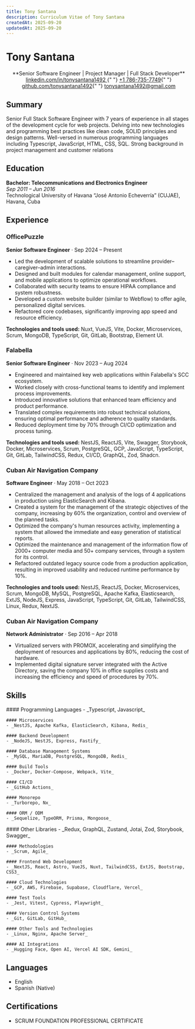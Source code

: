 ```yaml
---
title: Tony Santana
description: Curriculum Vitae of Tony Santana
createdAt: 2025-09-20
updatedAt: 2025-09-20
---
```


<h1 className="text-center pt-2">Tony Santana</h1>

<center>
  **Senior Software Engineer | Project Manager | Full Stack Developer**
</center>

<center>
  <a href="https://linkedin.com/in/tonysantana1492">
    linkedin.com/in/tonysantana1492
  </a>{" "}
  <a href="tel:+17867357749">+1 786-735-7749</a>{" "}
  <a href="https://github.com/tonysantana1492">github.com/tonysantana1492</a>{" "}
  <a href="mailto:tonysantana1492@gmail.com">tonysantana1492@gmail.com</a>
</center>

## Summary

<div className="summary-section">
  Senior Full Stack Software Engineer with 7 years of experience in all stages
  of the development cycle for web projects. Delving into new technologies and
  programming best practices like clean code, SOLID principles and design
  patterns. Well-versed in numerous programming languages including Typescript,
  JavaScript, HTML, CSS, SQL. Strong background in project management and
  customer relations
</div>

## Education

**Bachelor: Telecommunications and Electronics Engineer**  
_Sep 2011 – Jun 2016_  
Technological University of Havana “José Antonio Echeverría” (CUJAE), Havana, Cuba

## Experience

### OfficePuzzle

**Senior Software Engineer** · Sep 2024 – Present

- Led the development of scalable solutions to streamline provider–caregiver–admin interactions.
- Designed and built modules for calendar management, online support, and mobile applications to optimize operational workflows.
- Collaborated with security teams to ensure HIPAA compliance and system robustness.
- Developed a custom website builder (similar to Webflow) to offer agile, personalized digital services.
- Refactored core codebases, significantly improving app speed and resource efficiency.

**Technologies and tools used:** Nuxt, VueJS, Vite, Docker, Microservices, Scrum, MongoDB, TypeScript, Git, GitLab, Bootstrap, Element UI.

### Falabella

**Senior Software Engineer** · Nov 2023 – Aug 2024

- Engineered and maintained key web applications within Falabella's SCC ecosystem.
- Worked closely with cross-functional teams to identify and implement process improvements.
- Introduced innovative solutions that enhanced team efficiency and product performance.
- Translated complex requirements into robust technical solutions, ensuring optimal performance and adherence to quality standards.
- Reduced deployment time by 70% through CI/CD optimization and process tuning.

**Technologies and tools used:** NestJS, ReactJS, Vite, Swagger, Storybook, Docker, Microservices, Scrum, PostgreSQL, GCP, JavaScript, TypeScript, Git, GitLab, TailwindCSS, Redux, CI/CD, GraphQL, Zod, Shadcn.

### Cuban Air Navigation Company

**Software Engineer** · May 2018 – Oct 2023

- Centralized the management and analysis of the logs of 4 applications in production using ElasticSearch and Kibana.
- Created a system for the management of the strategic objectives of the company, increasing by 60% the organization, control and overview of the planned tasks.
- Optimized the company's human resources activity, implementing a system that allowed the immediate and easy generation of statistical reports.
- Optimized the maintenance and management of the information flow of 2000+ computer media and 50+ company services, through a system for its control.
- Refactored outdated legacy source code from a production application, resulting in improved usability and reduced runtime performance by 10%.

**Technologies and tools used:** NestJS, ReactJS, Docker, Microservices, Scrum, MongoDB, MySQL, PostgreSQL, Apache Kafka, Elasticsearch, ExtJS, NodeJS, Express, JavaScript, TypeScript, Git, GitLab, TailwindCSS, Linux, Redux, NextJS.

### Cuban Air Navigation Company

**Network Administrator** · Sep 2016 – Apr 2018

- Virtualized servers with PROMOX, accelerating and simplifying the deployment of resources and applications by 80%, reducing the cost of hardware.
- Implemented digital signature server integrated with the Active Directory, saving the company 10% in office supplies costs and increasing the efficiency and speed of procedures by 70%.

## Skills

<div className="grid grid-cols-2 gap-6">

  <div>
    #### Programming Languages
    - _Typescript, Javascript_

    #### Microservices
    - _NestJS, Apache Kafka, ElasticSearch, Kibana, Redis_

    #### Backend Development
    - _NodeJS, NestJS, Express, Fastify_

    #### Database Management Systems
    - _MySQL, MariaDB, PostgreSQL, MongoDB, Redis_

    #### Build Tools
    - _Docker, Docker-Compose, Webpack, Vite_

    #### CI/CD
    - _GitHub Actions_

    #### Monorepo
    - _Turborepo, Nx_

    #### ORM / ODM
    - _Sequelize, TypeORM, Prisma, Mongoose_

  </div>

  <div>
    #### Other Libraries
    - _Redux, GraphQL, Zustand, Jotai, Zod, Storybook, Swagger_

    #### Methodologies
    - _Scrum, Agile_

    #### Frontend Web Development
    - _NextJS, React, Astro, VueJS, Nuxt, TailwindCSS, ExtJS, Bootstrap, CSS3_

    #### Cloud Technologies
    - _GCP, AWS, Firebase, Supabase, Cloudflare, Vercel_

    #### Test Tools
    - _Jest, Vitest, Cypress, Playwright_

    #### Version Control Systems
    - _Git, GitLab, GitHub_

    #### Other Tools and Technologies
    - _Linux, Nginx, Apache Server_

    #### AI Integrations
    - _Hugging Face, Open AI, Vercel AI SDK, Gemini_

  </div>

</div>

## Languages

- English
- Spanish (Native)

## Certifications

- SCRUM FOUNDATION PROFESSIONAL CERTIFICATE
